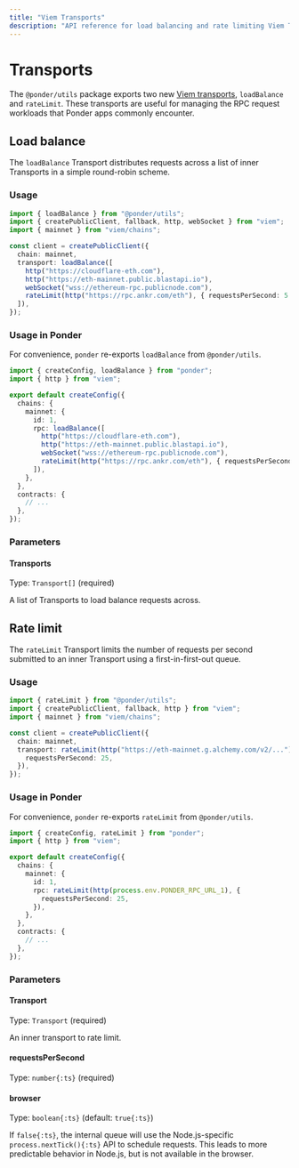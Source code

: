 ```yaml
---
title: "Viem Transports"
description: "API reference for load balancing and rate limiting Viem Transports."
---
```



# Transports

The `@ponder/utils` package exports two new [Viem transports](https://viem.sh/docs/clients/intro#transports), `loadBalance` and `rateLimit`. These transports are useful for managing the RPC request workloads that Ponder apps commonly encounter.

## Load balance

The `loadBalance` Transport distributes requests across a list of inner Transports in a simple round-robin scheme.

### Usage

```ts {7-12}
import { loadBalance } from "@ponder/utils";
import { createPublicClient, fallback, http, webSocket } from "viem";
import { mainnet } from "viem/chains";

const client = createPublicClient({
  chain: mainnet,
  transport: loadBalance([
    http("https://cloudflare-eth.com"),
    http("https://eth-mainnet.public.blastapi.io"),
    webSocket("wss://ethereum-rpc.publicnode.com"),
    rateLimit(http("https://rpc.ankr.com/eth"), { requestsPerSecond: 5 }),
  ]),
});
```

### Usage in Ponder

For convenience, `ponder` re-exports `loadBalance` from `@ponder/utils`.

```ts filename="ponder.config.ts" {8-13}
import { createConfig, loadBalance } from "ponder";
import { http } from "viem";

export default createConfig({
  chains: {
    mainnet: {
      id: 1,
      rpc: loadBalance([
        http("https://cloudflare-eth.com"),
        http("https://eth-mainnet.public.blastapi.io"),
        webSocket("wss://ethereum-rpc.publicnode.com"),
        rateLimit(http("https://rpc.ankr.com/eth"), { requestsPerSecond: 5 }),
      ]),
    },
  },
  contracts: {
    // ...
  },
});
```

### Parameters

#### Transports

Type: `Transport[]` (required)

A list of Transports to load balance requests across.

## Rate limit

The `rateLimit` Transport limits the number of requests per second submitted to an inner Transport using a first-in-first-out queue.

### Usage

```ts {7-9}
import { rateLimit } from "@ponder/utils";
import { createPublicClient, fallback, http } from "viem";
import { mainnet } from "viem/chains";

const client = createPublicClient({
  chain: mainnet,
  transport: rateLimit(http("https://eth-mainnet.g.alchemy.com/v2/..."), {
    requestsPerSecond: 25,
  }),
});
```

### Usage in Ponder

For convenience, `ponder` re-exports `rateLimit` from `@ponder/utils`.

```ts filename="ponder.config.ts" {8-10}
import { createConfig, rateLimit } from "ponder";
import { http } from "viem";

export default createConfig({
  chains: {
    mainnet: {
      id: 1,
      rpc: rateLimit(http(process.env.PONDER_RPC_URL_1), {
        requestsPerSecond: 25,
      }),
    },
  },
  contracts: {
    // ...
  },
});
```

### Parameters

#### Transport

Type: `Transport` (required)

An inner transport to rate limit.

#### requestsPerSecond

Type: `number{:ts}` (required)

#### browser

Type: `boolean{:ts}` (default: `true{:ts}`)

If `false{:ts}`, the internal queue will use the Node.js-specific `process.nextTick(){:ts}` API to schedule requests. This leads to more predictable behavior in Node.js, but is not available in the browser.
